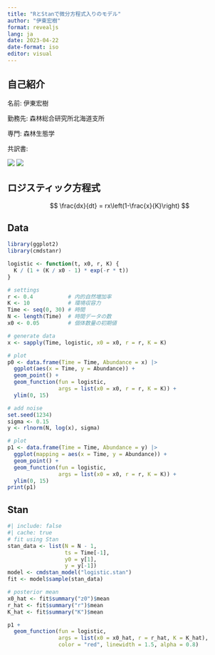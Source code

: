 ```yaml
---
title: "RとStanで微分方程式入りのモデル"
author: "伊東宏樹"
format: revealjs
lang: ja
date: 2023-04-22
date-format: iso
editor: visual
---
```


## 自己紹介

名前: 伊東宏樹

勤務先: 森林総合研究所北海道支所

専門: 森林生態学

共訳書:

[![](https://www.hanmoto.com/bd/img/9784320057807.jpg){fig-alt="BUGSで学ぶ階層モデリング入門"}](https://www.hanmoto.com/bd/isbn/9784320057807) [![](https://www.hanmoto.com/bd/img/9784320058149.jpg){fig-alt="生態学のための階層モデリング"}](https://www.hanmoto.com/bd/isbn/9784320058149)

## ロジスティック方程式

$$
\frac{dx}{dt} = rx\left(1-\frac{x}{K}\right)
$$

## Data

```r
library(ggplot2)
library(cmdstanr)

logistic <- function(t, x0, r, K) {
  K / (1 + (K / x0 - 1) * exp(-r * t))
}
```


```r
# settings
r <- 0.4           # 内的自然増加率
K <- 10            # 環境収容力
Time <- seq(0, 30) # 時間
N <- length(Time)  # 時間データの数
x0 <- 0.05         # 個体数量の初期値

# generate data
x <- sapply(Time, logistic, x0 = x0, r = r, K = K)

# plot
p0 <- data.frame(Time = Time, Abundance = x) |>
  ggplot(aes(x = Time, y = Abundance)) +
  geom_point() +
  geom_function(fun = logistic,
                args = list(x0 = x0, r = r, K = K)) +
  ylim(0, 15)

# add noise
set.seed(1234)
sigma <- 0.15
y <- rlnorm(N, log(x), sigma)

# plot
p1 <- data.frame(Time = Time, Abundance = y) |>
  ggplot(mapping = aes(x = Time, y = Abundance)) +
  geom_point() +
  geom_function(fun = logistic,
                args = list(x0 = x0, r = r, K = K)) +
  ylim(0, 15)
print(p1)
```

## Stan

```r
#| include: false
#| cache: true
# fit using Stan
stan_data <- list(N = N - 1,
                  ts = Time[-1],
                  y0 = y[1],
                  y = y[-1])
model <- cmdstan_model("logistic.stan")
fit <- model$sample(stan_data)
```

```r
# posterior mean
x0_hat <- fit$summary("z0")$mean
r_hat <- fit$summary("r")$mean
K_hat <- fit$summary("K")$mean

p1 +
  geom_function(fun = logistic,
                args = list(x0 = x0_hat, r = r_hat, K = K_hat),
                color = "red", linewidth = 1.5, alpha = 0.8)
```

